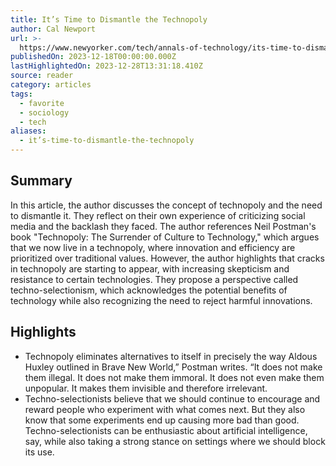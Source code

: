 ```yaml
---
title: It’s Time to Dismantle the Technopoly
author: Cal Newport
url: >-
  https://www.newyorker.com/tech/annals-of-technology/its-time-to-dismantle-the-technopoly#
publishedOn: 2023-12-18T00:00:00.000Z
lastHighlightedOn: 2023-12-28T13:31:18.410Z
source: reader
category: articles
tags:
  - favorite
  - sociology
  - tech
aliases:
  - it’s-time-to-dismantle-the-technopoly
---
```

## Summary

In this article, the author discusses the concept of technopoly and the need to dismantle it. They reflect on their own experience of criticizing social media and the backlash they faced. The author references Neil Postman's book "Technopoly: The Surrender of Culture to Technology," which argues that we now live in a technopoly, where innovation and efficiency are prioritized over traditional values. However, the author highlights that cracks in technopoly are starting to appear, with increasing skepticism and resistance to certain technologies. They propose a perspective called techno-selectionism, which acknowledges the potential benefits of technology while also recognizing the need to reject harmful innovations.

## Highlights
- Technopoly eliminates alternatives to itself in precisely the way Aldous Huxley outlined in Brave New World,” Postman writes. “It does not make them illegal. It does not make them immoral. It does not even make them unpopular. It makes them invisible and therefore irrelevant.
- Techno-selectionists believe that we should continue to encourage and reward people who experiment with what comes next. But they also know that some experiments end up causing more bad than good. Techno-selectionists can be enthusiastic about artificial intelligence, say, while also taking a strong stance on settings where we should block its use.
